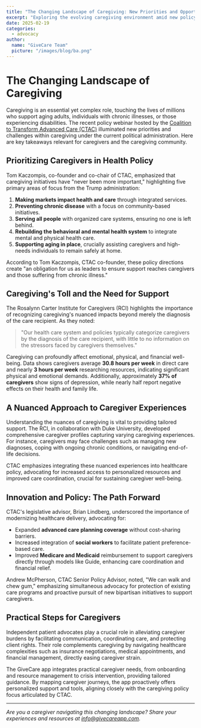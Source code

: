 ```yaml
---
title: "The Changing Landscape of Caregiving: New Priorities and Opportunities"
excerpt: "Exploring the evolving caregiving environment amid new policy shifts and how caregivers can navigate them effectively."
date: 2025-02-19
categories:
  - advocacy
author:
  name: "GiveCare Team"
  picture: "/images/blog/ba.png"
---
```


# The Changing Landscape of Caregiving

Caregiving is an essential yet complex role, touching the lives of millions who support aging adults, individuals with chronic illnesses, or those experiencing disabilities. The recent policy webinar hosted by the [Coalition to Transform Advanced Care (CTAC)](https://thectac.org/) illuminated new priorities and challenges within caregiving under the current political administration. Here are key takeaways relevant for caregivers and the caregiving community.

## Prioritizing Caregivers in Health Policy

Tom Kaczompis, co-founder and co-chair of CTAC, emphasized that caregiving initiatives have "never been more important," highlighting five primary areas of focus from the Trump administration:

1. **Making markets impact health and care** through integrated services.
2. **Preventing chronic disease** with a focus on community-based initiatives.
3. **Serving all people** with organized care systems, ensuring no one is left behind.
4. **Rebuilding the behavioral and mental health system** to integrate mental and physical health care.
5. **Supporting aging in place**, crucially assisting caregivers and high-needs individuals to remain safely at home.

According to Tom Kaczompis, CTAC co-founder, these policy directions create "an obligation for us as leaders to ensure support reaches caregivers and those suffering from chronic illness."

## Caregiving's Toll and the Need for Support

The Rosalynn Carter Institute for Caregivers (RCI) highlights the importance of recognizing caregiving's nuanced impacts beyond merely the diagnosis of the care recipient. As they noted:

>"Our health care system and policies typically categorize caregivers by the diagnosis of the care recipient, with little to no information on the stressors faced by caregivers themselves."

Caregiving can profoundly affect emotional, physical, and financial well-being. Data shows caregivers average **30.8 hours per week** in direct care and nearly **3 hours per week** researching resources, indicating significant physical and emotional demands. Additionally, approximately **37% of caregivers** show signs of depression, while nearly half report negative effects on their health and family life.

## A Nuanced Approach to Caregiver Experiences

Understanding the nuances of caregiving is vital to providing tailored support. The RCI, in collaboration with Duke University, developed comprehensive caregiver profiles capturing varying caregiving experiences. For instance, caregivers may face challenges such as managing new diagnoses, coping with ongoing chronic conditions, or navigating end-of-life decisions.

CTAC emphasizes integrating these nuanced experiences into healthcare policy, advocating for increased access to personalized resources and improved care coordination, crucial for sustaining caregiver well-being.

## Innovation and Policy: The Path Forward

CTAC's legislative advisor, Brian Lindberg, underscored the importance of modernizing healthcare delivery, advocating for:

- Expanded **advanced care planning coverage** without cost-sharing barriers.
- Increased integration of **social workers** to facilitate patient preference-based care.
- Improved **Medicare and Medicaid** reimbursement to support caregivers directly through models like Guide, enhancing care coordination and financial relief.

Andrew McPherson, CTAC Senior Policy Advisor, noted, "We can walk and chew gum," emphasizing simultaneous advocacy for protection of existing care programs and proactive pursuit of new bipartisan initiatives to support caregivers.

## Practical Steps for Caregivers

Independent patient advocates play a crucial role in alleviating caregiver burdens by facilitating communication, coordinating care, and protecting client rights. Their role complements caregiving by navigating healthcare complexities such as insurance negotiations, medical appointments, and financial management, directly easing caregiver strain.

The GiveCare app integrates practical caregiver needs, from onboarding and resource management to crisis intervention, providing tailored guidance. By mapping caregiver journeys, the app proactively offers personalized support and tools, aligning closely with the caregiving policy focus articulated by CTAC.

---

*Are you a caregiver navigating this changing landscape? Share your experiences and resources at info@givecareapp.com.*